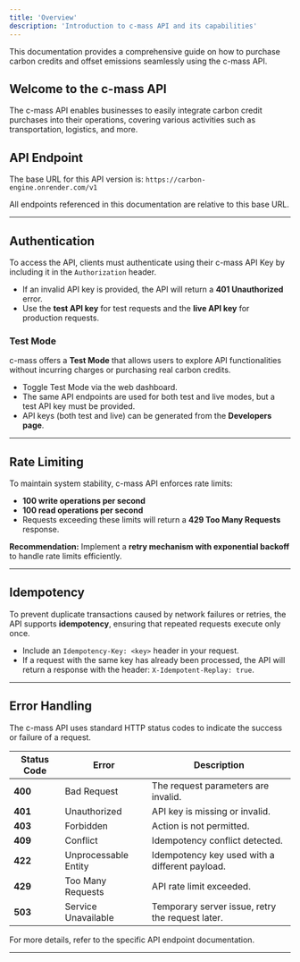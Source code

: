 ```yaml
---
title: 'Overview'
description: 'Introduction to c-mass API and its capabilities'
---
```


<Note>
  This documentation provides a comprehensive guide on how to purchase carbon credits and offset emissions seamlessly using the c-mass API.
</Note>

## Welcome to the c-mass API  

The c-mass API enables businesses to easily integrate carbon credit purchases into their operations, covering various activities such as transportation, logistics, and more.

## API Endpoint  

The base URL for this API version is: `https://carbon-engine.onrender.com/v1`

  
All endpoints referenced in this documentation are relative to this base URL.

---

## Authentication  

To access the API, clients must authenticate using their c-mass API Key by including it in the `Authorization` header.  

- If an invalid API key is provided, the API will return a **401 Unauthorized** error.  
- Use the **test API key** for test requests and the **live API key** for production requests.  

### Test Mode  

c-mass offers a **Test Mode** that allows users to explore API functionalities without incurring charges or purchasing real carbon credits.  

- Toggle Test Mode via the web dashboard.  
- The same API endpoints are used for both test and live modes, but a test API key must be provided.  
- API keys (both test and live) can be generated from the **Developers page**.  

---

## Rate Limiting  

To maintain system stability, c-mass API enforces rate limits:  

- **100 write operations per second**  
- **100 read operations per second**  
- Requests exceeding these limits will return a **429 Too Many Requests** response.  

**Recommendation:** Implement a **retry mechanism with exponential backoff** to handle rate limits efficiently.

---

## Idempotency  

To prevent duplicate transactions caused by network failures or retries, the API supports **idempotency**, ensuring that repeated requests execute only once.  

- Include an `Idempotency-Key: <key>` header in your request.  
- If a request with the same key has already been processed, the API will return a response with the header: `X-Idempotent-Replay: true`.  

---

## Error Handling  

The c-mass API uses standard HTTP status codes to indicate the success or failure of a request.  

| Status Code | Error                  | Description |
|-------------|------------------------|-------------------------------------------|
| **400**     | Bad Request             | The request parameters are invalid. |
| **401**     | Unauthorized            | API key is missing or invalid. |
| **403**     | Forbidden               | Action is not permitted. |
| **409**     | Conflict                | Idempotency conflict detected. |
| **422**     | Unprocessable Entity    | Idempotency key used with a different payload. |
| **429**     | Too Many Requests       | API rate limit exceeded. |
| **503**     | Service Unavailable     | Temporary server issue, retry the request later. |

For more details, refer to the specific API endpoint documentation.

---
